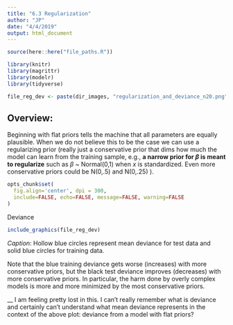 ```yaml
---
title: "6.3 Regularization"
author: "JP"
date: "4/4/2019"
output: html_document
---
```


```r
source(here::here("file_paths.R"))

library(knitr)
library(magrittr)
library(modelr)
library(tidyverse)

file_reg_dev <- paste(dir_images, "regularization_and_deviance_n20.png", sep = "/")
```

## Overview: 
Beginning with flat priors tells the machine that all parameters are equally plausible. When we do not believe this to be the case we can use a regularizing prior (really just a conservative prior that dims how much the model can learn from the training sample, e.g., **a narrow prior for ${\beta}$ is meant to regularize** such as ${\beta}$ ~ Normal(0,1) when *x* is standardized. Even more conservative priors could be N(0,.5) and N(0,.25) ). 

```r
opts_chunk$set(
  fig.align='center', dpi = 300, 
  include=FALSE, echo=FALSE, message=FALSE, warning=FALSE
)
```

Deviance 
```r
include_graphics(file_reg_dev)
```

*Caption*: Hollow blue circles represent mean deviance for test data and solid blue circles for training data.

Note that the blue training deviance gets worse (increases) with more conservative priors, but the black test deviance improves (decreases) with more conservative priors. In particular, the harm done by overly complex models is more and more minimized by the most conservative priors. 

__ I am feeling pretty lost in this. I can't really remember what is deviance and certainly can't understand what mean deviance represents in the context of the above plot: deviance from a model with flat priors? 
